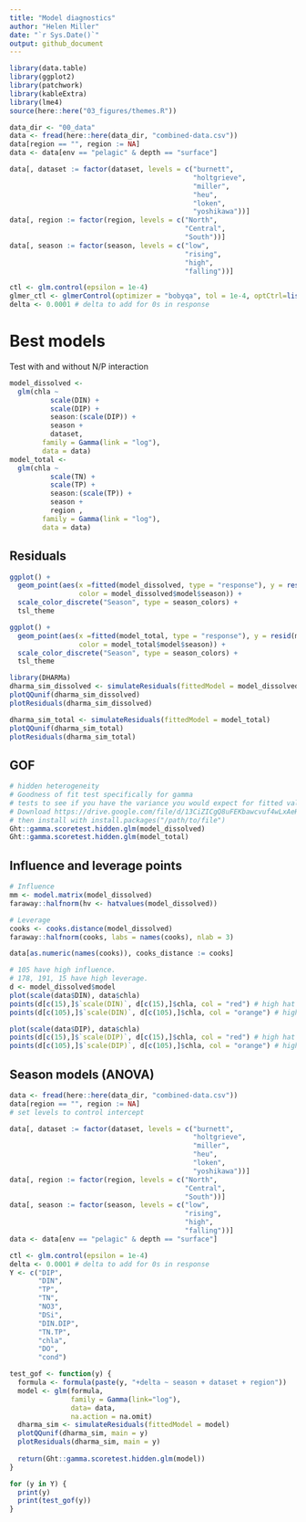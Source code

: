 ```yaml
---
title: "Model diagnostics"
author: "Helen Miller"
date: "`r Sys.Date()`"
output: github_document
---
```



```r
library(data.table)
library(ggplot2)
library(patchwork)
library(kableExtra)
library(lme4)
source(here::here("03_figures/themes.R"))

data_dir <- "00_data"
data <- fread(here::here(data_dir, "combined-data.csv"))
data[region == "", region := NA]
data <- data[env == "pelagic" & depth == "surface"]

data[, dataset := factor(dataset, levels = c("burnett", 
                                             "holtgrieve", 
                                             "miller", 
                                             "heu", 
                                             "loken", 
                                             "yoshikawa"))]
data[, region := factor(region, levels = c("North",
                                           "Central",
                                           "South"))]
data[, season := factor(season, levels = c("low", 
                                           "rising", 
                                           "high", 
                                           "falling"))]
```

```r

ctl <- glm.control(epsilon = 1e-4)
glmer_ctl <- glmerControl(optimizer = "bobyqa", tol = 1e-4, optCtrl=list(maxfun=100000))
delta <- 0.0001 # delta to add for 0s in response

```


# Best models

Test with and without N/P interaction
```r

model_dissolved <- 
  glm(chla ~ 
          scale(DIN) + 
          scale(DIP) + 
          season:(scale(DIP)) +
          season +
          dataset, 
        family = Gamma(link = "log"), 
        data = data)
model_total <- 
  glm(chla ~ 
          scale(TN) + 
          scale(TP) + 
          season:(scale(TP)) +
          season +
          region , 
        family = Gamma(link = "log"), 
        data = data)

```


## Residuals
```r

ggplot() +
  geom_point(aes(x =fitted(model_dissolved, type = "response"), y = resid(model_dissolved), 
                 color = model_dissolved$model$season)) +
  scale_color_discrete("Season", type = season_colors) +
  tsl_theme

ggplot() +
  geom_point(aes(x =fitted(model_total, type = "response"), y = resid(model_total), 
                 color = model_total$model$season)) +
  scale_color_discrete("Season", type = season_colors) +
  tsl_theme

library(DHARMa)
dharma_sim_dissolved <- simulateResiduals(fittedModel = model_dissolved)
plotQQunif(dharma_sim_dissolved)
plotResiduals(dharma_sim_dissolved)

dharma_sim_total <- simulateResiduals(fittedModel = model_total)
plotQQunif(dharma_sim_total)
plotResiduals(dharma_sim_total)


```

## GOF
```r
# hidden heterogeneity
# Goodness of fit test specifically for gamma
# tests to see if you have the variance you would expect for fitted values
# Download https://drive.google.com/file/d/13CiZICgQ8uFEKbawcvuf4wLxAeH69dg8/view 
# then install with install.packages("/path/to/file")
Ght::gamma.scoretest.hidden.glm(model_dissolved)
Ght::gamma.scoretest.hidden.glm(model_total)
```

## Influence and leverage points
```r

# Influence
mm <- model.matrix(model_dissolved)
faraway::halfnorm(hv <- hatvalues(model_dissolved))

# Leverage
cooks <- cooks.distance(model_dissolved)
faraway::halfnorm(cooks, labs = names(cooks), nlab = 3)

data[as.numeric(names(cooks)), cooks_distance := cooks]

# 105 have high influence. 
# 178, 191, 15 have high leverage. 
d <- model_dissolved$model
plot(scale(data$DIN), data$chla)
points(d[c(15),]$`scale(DIN)`, d[c(15),]$chla, col = "red") # high hat values (influence)
points(d[c(105),]$`scale(DIN)`, d[c(105),]$chla, col = "orange") # high cook's (leverage)

plot(scale(data$DIP), data$chla)
points(d[c(15),]$`scale(DIP)`, d[c(15),]$chla, col = "red") # high hat values (influence)
points(d[c(105),]$`scale(DIP)`, d[c(105),]$chla, col = "orange") # high cook's (leverage)
```


## Season models (ANOVA)

```r

data <- fread(here::here(data_dir, "combined-data.csv"))
data[region == "", region := NA]
# set levels to control intercept

data[, dataset := factor(dataset, levels = c("burnett", 
                                             "holtgrieve", 
                                             "miller", 
                                             "heu", 
                                             "loken", 
                                             "yoshikawa"))]
data[, region := factor(region, levels = c("North",
                                           "Central",
                                           "South"))]
data[, season := factor(season, levels = c("low", 
                                           "rising", 
                                           "high", 
                                           "falling"))]
data <- data[env == "pelagic" & depth == "surface"]

ctl <- glm.control(epsilon = 1e-4)
delta <- 0.0001 # delta to add for 0s in response
Y <- c("DIP", 
       "DIN", 
       "TP", 
       "TN", 
       "NO3", 
       "DSi", 
       "DIN.DIP", 
       "TN.TP", 
       "chla", 
       "DO", 
       "cond")
```

```r

test_gof <- function(y) {
  formula <- formula(paste(y, "+delta ~ season + dataset + region"))
  model <- glm(formula,  
               family = Gamma(link="log"), 
               data= data, 
               na.action = na.omit)
  dharma_sim <- simulateResiduals(fittedModel = model)
  plotQQunif(dharma_sim, main = y)
  plotResiduals(dharma_sim, main = y)
  
  return(Ght::gamma.scoretest.hidden.glm(model))
}

for (y in Y) {
  print(y)
  print(test_gof(y))
}


```




